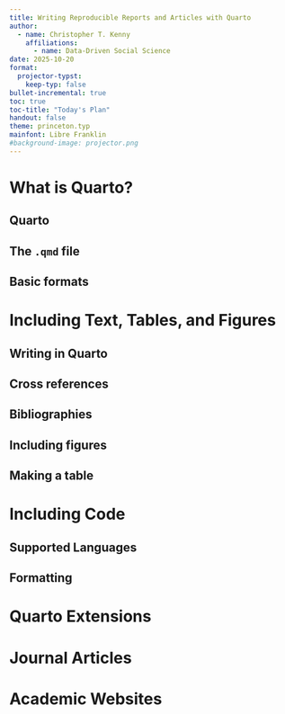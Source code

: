 ```yaml
---
title: Writing Reproducible Reports and Articles with Quarto
author:
  - name: Christopher T. Kenny
    affiliations:
      - name: Data-Driven Social Science
date: 2025-10-20
format:
  projector-typst:
    keep-typ: false
bullet-incremental: true
toc: true
toc-title: "Today's Plan"
handout: false
theme: princeton.typ
mainfont: Libre Franklin
#background-image: projector.png
---
```


# What is Quarto?

## Quarto

## The `.qmd` file

## Basic formats

# Including Text, Tables, and Figures

## Writing in Quarto

## Cross references

## Bibliographies

## Including figures

## Making a table

# Including Code

## Supported Languages

## Formatting

# Quarto Extensions

# Journal Articles

# Academic Websites
